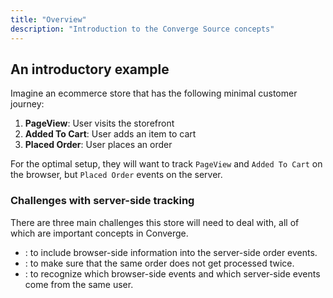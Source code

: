 ```yaml
---
title: "Overview"
description: "Introduction to the Converge Source concepts"
---
```



## An introductory example

Imagine an ecommerce store that has the following minimal customer journey:

1. **PageView**: User visits the storefront
2. **Added To Cart**: User adds an item to cart
3. **Placed Order**: User places an order

For the optimal setup, they will want to track `PageView` and `Added To Cart` on the browser, but `Placed Order` events on <Tooltip tip="Important to track 100% of conversions"> the server</Tooltip>.

### Challenges with server-side tracking 
There are three main challenges this store will need to deal with, all of which are important concepts in Converge.
- <OutboundLink linkText="Profile properties" linkTarget="/sources/concepts/profile-properties"/>: to include browser-side information into the server-side order events.
- <OutboundLink linkText="Deduplication" linkTarget="/sources/concepts/deduplication"/>: to make sure that the same order does not get processed twice.
- <OutboundLink linkText="Aliases" linkTarget="/sources/concepts/aliases"/>: to recognize which browser-side events and which server-side events come from the same user.